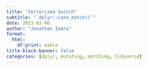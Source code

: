 ```yaml
---
title: "Vectorized Switch"
subtitle: "`dplyr::case_match()`"
date: 2023-03-06
author: "Jonathan Zadra"
format:
  html:
    df-print: kable
title-block-banner: false
categories: [dplyr, mutating, matching, tidyverse]
---
```



